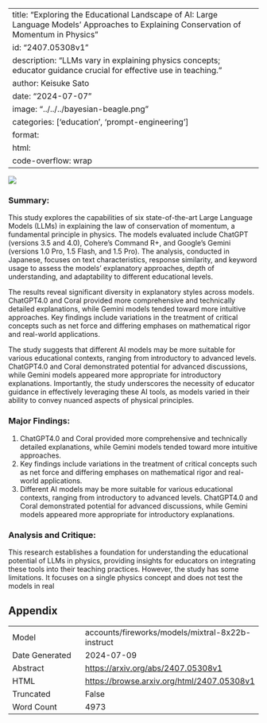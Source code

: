 
---
title: "Exploring the Educational Landscape of AI: Large Language Models' Approaches to Explaining Conservation of Momentum in Physics"
id: "2407.05308v1"
description: "LLMs vary in explaining physics concepts; educator guidance crucial for effective use in teaching."
author: Keisuke Sato
date: "2024-07-07"
image: "../../../bayesian-beagle.png"
categories: ['education', 'prompt-engineering']
format:
  html:
    code-overflow: wrap
---

![](../../../bayesian-beagle.png)

### Summary:

This study explores the capabilities of six state-of-the-art Large Language Models (LLMs) in explaining the law of conservation of momentum, a fundamental principle in physics. The models evaluated include ChatGPT (versions 3.5 and 4.0), Cohere’s Command R+, and Google’s Gemini (versions 1.0 Pro, 1.5 Flash, and 1.5 Pro). The analysis, conducted in Japanese, focuses on text characteristics, response similarity, and keyword usage to assess the models’ explanatory approaches, depth of understanding, and adaptability to different educational levels.

The results reveal significant diversity in explanatory styles across models. ChatGPT4.0 and Coral provided more comprehensive and technically detailed explanations, while Gemini models tended toward more intuitive approaches. Key findings include variations in the treatment of critical concepts such as net force and differing emphases on mathematical rigor and real-world applications.

The study suggests that different AI models may be more suitable for various educational contexts, ranging from introductory to advanced levels. ChatGPT4.0 and Coral demonstrated potential for advanced discussions, while Gemini models appeared more appropriate for introductory explanations. Importantly, the study underscores the necessity of educator guidance in effectively leveraging these AI tools, as models varied in their ability to convey nuanced aspects of physical principles.

### Major Findings:

1. ChatGPT4.0 and Coral provided more comprehensive and technically detailed explanations, while Gemini models tended toward more intuitive approaches.
2. Key findings include variations in the treatment of critical concepts such as net force and differing emphases on mathematical rigor and real-world applications.
3. Different AI models may be more suitable for various educational contexts, ranging from introductory to advanced levels. ChatGPT4.0 and Coral demonstrated potential for advanced discussions, while Gemini models appeared more appropriate for introductory explanations.

### Analysis and Critique:

This research establishes a foundation for understanding the educational potential of LLMs in physics, providing insights for educators on integrating these tools into their teaching practices. However, the study has some limitations. It focuses on a single physics concept and does not test the models in real

## Appendix

|          |          |
|----------|----------|
| Model     | accounts/fireworks/models/mixtral-8x22b-instruct       |
| Date Generated     | 2024-07-09       |
| Abstract | [https://arxiv.org/abs/2407.05308v1](https://arxiv.org/abs/2407.05308v1)        |
| HTML     | [https://browse.arxiv.org/html/2407.05308v1](https://browse.arxiv.org/html/2407.05308v1)       |
| Truncated       | False       |
| Word Count       | 4973       |